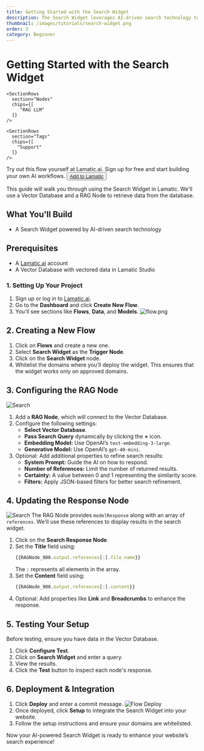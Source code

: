 ```yaml
---
title: Getting Started with the Search Widget
description: The Search Widget leverages AI-driven search technology to deliver more accurate and relevant results by understanding query context and meaning rather than just matching keywords. Now, you can integrate this powerful search functionality directly into your website.
thumbnail: /images/tutorials/search-widget.png
order: 3
category: Beginner
---
```


# Getting Started with the Search Widget
<div className="grid md:grid-cols-1 gap-2 mb-8">
  <div className="">
    <SectionRows 
      section="Difficulty Level" 
      chips={["Beginner"]} 
    />
    
    <SectionRows 
      section="Nodes" 
      chips={[
         "RAG LLM"
      ]} 
    />
    
    <SectionRows 
      section="Tags" 
      chips={[
        "Support"
      ]} 
    />
  </div>
</div>

<div className="mt-4 mb-4">
  <Callout>
  Try out this flow yourself at Lamatic.ai. Sign up for free and start building your own AI workflows.
  <Button variant="destructive" className="mt-3" href="https://studio.lamatic.ai/_?templateSlug=search-widget" size="sm" asChild>
    <a href="https://studio.lamatic.ai/_?templateSlug=search-widget" target="_blank">Add to Lamatic</a>
  </Button>
</Callout>
</div>

This guide will walk you through using the Search Widget in Lamatic. We'll use a Vector Database and a RAG Node to retrieve data from the database.

## What You'll Build
- A Search Widget powered by AI-driven search technology

## Prerequisites
- A [Lamatic.ai](https://lamatic.ai/) account
- A Vector Database with vectored data in Lamatic Studio

### 1. Setting Up Your Project
1. Sign up or log in to [Lamatic.ai](https://lamatic.ai/).
2. Go to the **Dashboard** and click **Create New Flow**.
3. You'll see sections like **Flows**, **Data**, and **Models**.
   ![flow.png](./img/ai-review-responder/flow.png)

## 2. Creating a New Flow
1. Click on **Flows** and create a new one.
2. Select **Search Widget** as the **Trigger Node**.
3. Click on the **Search Widget** node.
4. Whitelist the domains where you’ll deploy the widget. This ensures that the widget works only on approved domains.
 

## 3. Configuring the RAG Node
![Search](./img/search/rag-node.png)
1. Add a **RAG Node**, which will connect to the Vector Database.
2. Configure the following settings:
   - **Select Vector Database**.
   - **Pass Search Query** dynamically by clicking the **+** icon.
   - **Embedding Model:** Use OpenAI’s `text-embedding-3-large`.
   - **Generative Model:** Use OpenAI’s `gpt-40-mini`.
3. Optional: Add additional properties to refine search results:
   - **System Prompt:** Guide the AI on how to respond.
   - **Number of References:** Limit the number of returned results.
   - **Certainty:** A value between 0 and 1 representing the similarity score.
   - **Filters:** Apply JSON-based filters for better search refinement.

## 4. Updating the Response Node
![Search](./img/search/search-response.png)
The RAG Node provides `modelResponse` along with an array of `references`. We'll use these references to display results in the search widget.

1. Click on the **Search Response Node**.
2. Set the **Title** field using:
   ```js
   {{RAGNode_900.output.references[:].file_name}}
   ```
   The `:` represents all elements in the array.
3. Set the **Content** field using:
   ```js
   {{RAGNode_900.output.references[:].content}}
   ```
4. Optional: Add properties like **Link** and **Breadcrumbs** to enhance the response.

## 5. Testing Your Setup
Before testing, ensure you have data in the Vector Database.

1. Click **Configure Test**.
2. Click on **Search Widget** and enter a query.
3. View the results.
4. Click the **Test** button to inspect each node's response.


## 6. Deployment & Integration

1. Click **Deploy** and enter a commit message.
   ![Flow Deploy](./img/ai-review-responder/deploy.png)
2. Once deployed, click **Setup** to integrate the Search Widget into your website.
3. Follow the setup instructions and ensure your domains are whitelisted.


Now your AI-powered Search Widget is ready to enhance your website’s search experience!

